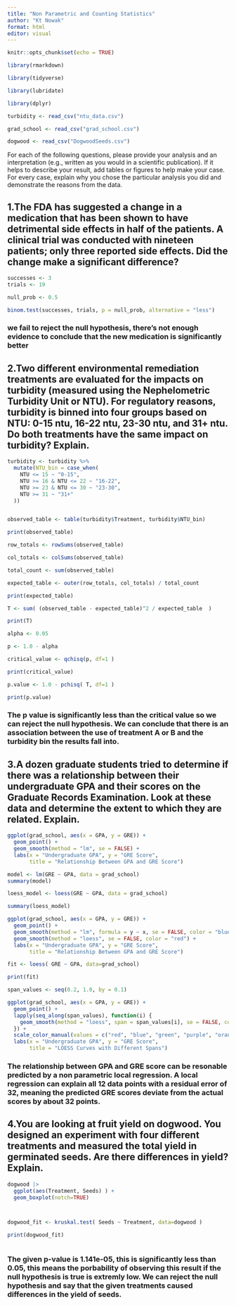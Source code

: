 ```yaml
---
title: "Non Parametric and Counting Statistics"
author: "Kt Nowak"
format: html
editor: visual
---
```

```r
knitr::opts_chunk$set(echo = TRUE)
```
```r

library(rmarkdown)

library(tidyverse)

library(lubridate)

library(dplyr)

turbidity <- read_csv("ntu_data.csv")

grad_school <- read_csv("grad_school.csv")

dogwood <- read_csv("DogwoodSeeds.csv")


```
For each of the following questions, please provide your analysis and an interpretation (e.g., written as you would in a scientific publication).  If it helps to describe your result, add tables or figures to help make your case. For every case, explain why you chose the particular analysis you did and demonstrate the reasons from the data.

## 1.The FDA has suggested a change in a medication that has been shown to have detrimental side effects in half of the patients.  A clinical trial was conducted with nineteen patients; only three reported side effects.  Did the change make a significant difference?  
```r
successes <- 3
trials <- 19

null_prob <- 0.5

binom.test(successes, trials, p = null_prob, alternative = "less")


```
### we fail to reject the null hypothesis, there's not enough evidence to conclude that the new medication is significantly better



## 2.Two different environmental remediation treatments are evaluated for the impacts on turbidity (measured using the Nephelometric Turbidity Unit or NTU).  For regulatory reasons, turbidity is binned into four groups based on NTU: 0-15 ntu, 16-22 ntu, 23-30 ntu, and 31+ ntu.  Do both treatments have the same impact on turbidity?  Explain.

```r

turbidity <- turbidity %>%
  mutate(NTU_bin = case_when(
    NTU <= 15 ~ "0-15",
    NTU >= 16 & NTU <= 22 ~ "16-22",
    NTU >= 23 & NTU <= 30 ~ "23-30",
    NTU >= 31 ~ "31+"
  ))


observed_table <- table(turbidity$Treatment, turbidity$NTU_bin)

print(observed_table)

```

```r

row_totals <- rowSums(observed_table)

col_totals <- colSums(observed_table)

total_count <- sum(observed_table)

expected_table <- outer(row_totals, col_totals) / total_count

print(expected_table)


```
```r
T <- sum( (observed_table - expected_table)^2 / expected_table  )

print(T)

alpha <- 0.05

p <- 1.0 - alpha 

critical_value <- qchisq(p, df=1 )

print(critical_value)

p.value <- 1.0 - pchisq( T, df=1 )

print(p.value)

```
### The p value is significantly less than the critical value so we can reject the null hypothesis. We can conclude that there is an association between the use of treatment A or B and the turbidity bin the results fall into.


## 3.A dozen graduate students tried to determine if there was a relationship between their undergraduate GPA and their scores on the Graduate Records Examination.  Look at these data and determine the extent to which they are related.  Explain.
```r

ggplot(grad_school, aes(x = GPA, y = GRE)) + 
  geom_point() + 
  geom_smooth(method = "lm", se = FALSE) +
  labs(x = "Undergraduate GPA", y = "GRE Score", 
       title = "Relationship Between GPA and GRE Score")

```
```r

model <- lm(GRE ~ GPA, data = grad_school)
summary(model)

```
```r

loess_model <- loess(GRE ~ GPA, data = grad_school)

summary(loess_model)

```

```r

ggplot(grad_school, aes(x = GPA, y = GRE)) +
  geom_point() +
  geom_smooth(method = "lm", formula = y ~ x, se = FALSE, color = "blue") +
  geom_smooth(method = "loess", se = FALSE, color = "red") +
  labs(x = "Undergraduate GPA", y = "GRE Score",
       title = "Relationship Between GPA and GRE Score")

fit <- loess( GRE ~ GPA, data=grad_school)

print(fit)

span_values <- seq(0.2, 1.0, by = 0.1)

ggplot(grad_school, aes(x = GPA, y = GRE)) +
  geom_point() +
  lapply(seq_along(span_values), function(i) {
    geom_smooth(method = "loess", span = span_values[i], se = FALSE, color = i)
  }) +
  scale_color_manual(values = c("red", "blue", "green", "purple", "orange")) +
  labs(x = "Undergraduate GPA", y = "GRE Score",
       title = "LOESS Curves with Different Spans")

```
### The relationship between GPA and GRE score can be resonable predicted by a non parametric local regression. A local regression can explain all 12 data points with a residual error of 32, meaning the predicted GRE scores deviate from the actual scores by about 32 points.

## 4.You are looking at fruit yield on dogwood.  You designed an experiment with four different treatments and measured the total yield in germinated seeds.  Are there differences in yield?  Explain.
```r

dogwood |>
  ggplot(aes(Treatment, Seeds) ) + 
  geom_boxplot(notch=TRUE)




```
```r

dogwood_fit <- kruskal.test( Seeds ~ Treatment, data=dogwood )

print(dogwood_fit) 



```
### The given p-value is 1.141e-05, this is significantly less than 0.05, this means the porbability of observing this result if the null hypothesis is true is extremly low. We can reject the null hypothesis and say that the given treatments caused differences in the yield of seeds.

